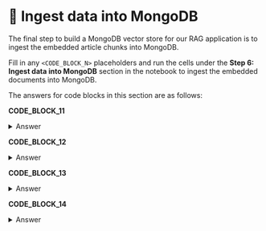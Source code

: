 
# 👐 Ingest data into MongoDB

The final step to build a MongoDB vector store for our RAG application is to ingest the embedded article chunks into MongoDB.

Fill in any `<CODE_BLOCK_N>` placeholders and run the cells under the **Step 6: Ingest data into MongoDB** section in the notebook to ingest the embedded documents into MongoDB.

The answers for code blocks in this section are as follows:

**CODE_BLOCK_11**

<details>
<summary>Answer</summary>
<div>
```python
MongoClient(MONGODB_URI)
```
</div>
</details>

**CODE_BLOCK_12**

<details>
<summary>Answer</summary>
<div>
```python
mongo_client[DB_NAME][COLLECTION_NAME]
```
</div>
</details>

**CODE_BLOCK_13**

<details>
<summary>Answer</summary>
<div>
```python
collection.delete_many({})
```
</div>
</details>

**CODE_BLOCK_14**

<details>
<summary>Answer</summary>
<div>
```python
collection.insert_many(embedded_docs)
```
</div>
</details>